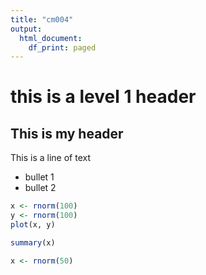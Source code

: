 ```yaml
---
title: "cm004"
output:
  html_document:
    df_print: paged
---
```


# this is a level 1 header

## This is my header



This is a line of text

- bullet 1
- bullet 2

```r
x <- rnorm(100)
y <- rnorm(100)
plot(x, y)
```

```r
summary(x)
```

```r
x <- rnorm(50)
```



